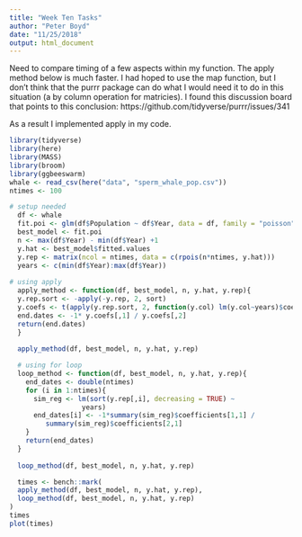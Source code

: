 ```yaml
---
title: "Week Ten Tasks"
author: "Peter Boyd"
date: "11/25/2018"
output: html_document
---
```


Need to compare timing of a few aspects within my function. 
The apply method below is much faster. I had hoped to use the map function, but I don't think that the purrr package can do what I would need it to do in this situation (a by column operation for matricies). I found this discussion board that points to this conclusion:
https://github.com/tidyverse/purrr/issues/341

As a result I implemented apply in my code. 

```r
library(tidyverse)
library(here)
library(MASS)
library(broom)
library(ggbeeswarm)
whale <- read_csv(here("data", "sperm_whale_pop.csv"))
ntimes <- 100

# setup needed
  df <- whale
  fit.poi <- glm(df$Population ~ df$Year, data = df, family = "poisson")
  best_model <- fit.poi
  n <- max(df$Year) - min(df$Year) +1
  y.hat <- best_model$fitted.values
  y.rep <- matrix(ncol = ntimes, data = c(rpois(n*ntimes, y.hat)))
  years <- c(min(df$Year):max(df$Year))
  
# using apply 
  apply_method <- function(df, best_model, n, y.hat, y.rep){
  y.rep.sort <- -apply(-y.rep, 2, sort)
  y.coefs <- t(apply(y.rep.sort, 2, function(y.col) lm(y.col~years)$coef))
  end.dates <- -1* y.coefs[,1] / y.coefs[,2]
  return(end.dates)
  }
  
  apply_method(df, best_model, n, y.hat, y.rep)  

  # using for loop
  loop_method <- function(df, best_model, n, y.hat, y.rep){
    end_dates <- double(ntimes)
    for (i in 1:ntimes){
      sim_reg <- lm(sort(y.rep[,i], decreasing = TRUE) ~
                  years)
      end_dates[i] <- -1*summary(sim_reg)$coefficients[1,1] /   
         summary(sim_reg)$coefficients[2,1]
    }
    return(end_dates)
  }
  
  loop_method(df, best_model, n, y.hat, y.rep)

  times <- bench::mark(
  apply_method(df, best_model, n, y.hat, y.rep), 
  loop_method(df, best_model, n, y.hat, y.rep)
)
times
plot(times)

```

